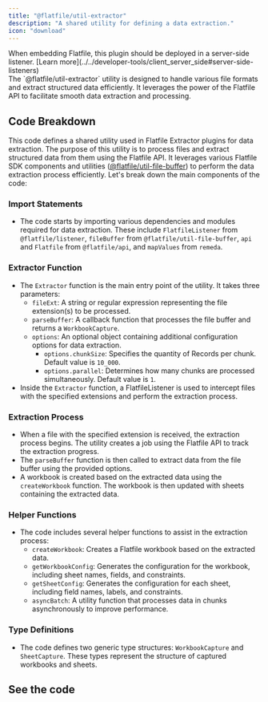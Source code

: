 ```yaml
---
title: "@flatfile/util-extractor"
description: "A shared utility for defining a data extraction."
icon: "download"
---
```


<Warning>
  When embedding Flatfile, this plugin should be deployed in a server-side
  listener. [Learn
  more](../../developer-tools/client_server_side#server-side-listeners)
</Warning>

<CardGroup cols={1}>
  <Card title="@flatfile/util-extractor" icon="download">
    <br />
    The `@flatfile/util-extractor` utility is designed to handle various file formats
    and extract structured data efficiently. It leverages the power of the Flatfile
    API to facilitate smooth data extraction and processing.
  </Card>
</CardGroup>

## Code Breakdown

This code defines a shared utility used in Flatfile Extractor plugins for data extraction. The purpose of this utility is to process files and extract structured data from them using the Flatfile API. It leverages various Flatfile SDK components and utilities ([@flatfile/util-file-buffer](./file-buffer)) to perform the data extraction process efficiently. Let's break down the main components of the code:

### **Import Statements**

- The code starts by importing various dependencies and modules required for data extraction. These include `FlatfileListener` from `@flatfile/listener`, `fileBuffer` from `@flatfile/util-file-buffer`, `api` and `Flatfile` from `@flatfile/api`, and `mapValues` from `remeda`.

### **Extractor Function**

- The `Extractor` function is the main entry point of the utility. It takes three parameters:
  - `fileExt`: A string or regular expression representing the file extension(s) to be processed.
  - `parseBuffer`: A callback function that processes the file buffer and returns a `WorkbookCapture`.
  - `options`: An optional object containing additional configuration options for data extraction.
    - `options.chunkSize`: Specifies the quantity of Records per chunk. Default value is `10_000`.
    - `options.parallel`: Determines how many chunks are processed simultaneously. Default value is `1`.
- Inside the `Extractor` function, a FlatfileListener is used to intercept files with the specified extensions and perform the extraction process.

### **Extraction Process**

- When a file with the specified extension is received, the extraction process begins. The utility creates a job using the Flatfile API to track the extraction progress.
- The `parseBuffer` function is then called to extract data from the file buffer using the provided options.
- A workbook is created based on the extracted data using the `createWorkbook` function. The workbook is then updated with sheets containing the extracted data.

### **Helper Functions**

- The code includes several helper functions to assist in the extraction process:
  - `createWorkbook`: Creates a Flatfile workbook based on the extracted data.
  - `getWorkbookConfig`: Generates the configuration for the workbook, including sheet names, fields, and constraints.
  - `getSheetConfig`: Generates the configuration for each sheet, including field names, labels, and constraints.
  - `asyncBatch`: A utility function that processes data in chunks asynchronously to improve performance.

### **Type Definitions**

- The code defines two generic type structures: `WorkbookCapture` and `SheetCapture`. These types represent the structure of captured workbooks and sheets.

## See the code

<CardGroup cols={2}>
  <Card
    title="@flatfile/util-extractor"
    href="https://github.com/FlatFilers/flatfile-plugins/tree/main/utils/extractor"
    icon="github"
  ></Card>
</CardGroup>
